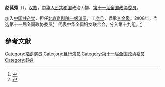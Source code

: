 '''赵葆秀'''（{{bd|1948年||}}），[[汉族|汉族]]，[[中华人民共和国|中华人民共和国]]政治人物、[[第十一届全国政协委员|第十一届全国政协委员]]。

加入[[中国共产党|中国共产党]]，担任[[北京京剧院|北京京剧院]][[一级演员|一级演员]]，工[[老旦|老旦]]，师承[[李金泉|李金泉]]。2008年，当选第十一届全国政协委员<ref>{{cite news|title=第十一届全国政协委员名单|url=http://www.indaa.com.cn/zt/2009qglh/zxzs/200903/t20090303_127573.html|accessdate=2013-04-09|newspaper=新华社北京1月25日电 中国人民政治协商会议第十一届全国委员会委员名单(共2237人，2008年1月25日政协第十届全国委员会常务委员会第二十次会议通过)|date=2008年1月25日|deadurl=yes|archiveurl=https://web.archive.org/web/20130928014403/http://www.indaa.com.cn/zt/2009qglh/zxzs/200903/t20090303_127573.html|archivedate=2013年9月28日}}</ref>，代表中华全国妇女联合会，分入第十九组。<ref>{{cite news|title=全国政协信息-赵葆秀|url=http://www.cppcc.gov.cn/CMS/wylibary/showJcwyxtInfoWylibary.action?tabJcwyxt.guid=11W0006420&wytype=wjwy|accessdate=2013-04-11|newspaper=全国政协委员会|archive-date=2016-02-07|archive-url=https://web.archive.org/web/20160207183357/http://www.cppcc.gov.cn/CMS/wylibary/showJcwyxtInfoWylibary.action?tabJcwyxt.guid=11W0006420&wytype=wjwy|dead-url=no}}</ref>

==參考文獻==
{{reflist}}

{{中国政治人物小作品}}
{{中國戲劇梅花獎}}

{{Authority control}}
[[Category:京剧演员|Category:京剧演员]]
[[Category:旦行演员|Category:旦行演员]]
[[Category:第十一届全国政协委员|Category:第十一届全国政协委员]]
[[Category:赵姓|Category:赵姓]]